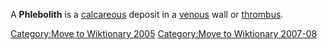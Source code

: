 [[Category:Move to Wiktionary 2005]]
[[Category:Move to Wiktionary 2007-08]]

A '''Phlebolith''' is a [[calcareous]] deposit in a [[venous]] wall or [[thrombus]].


{{circulatory-stub}}